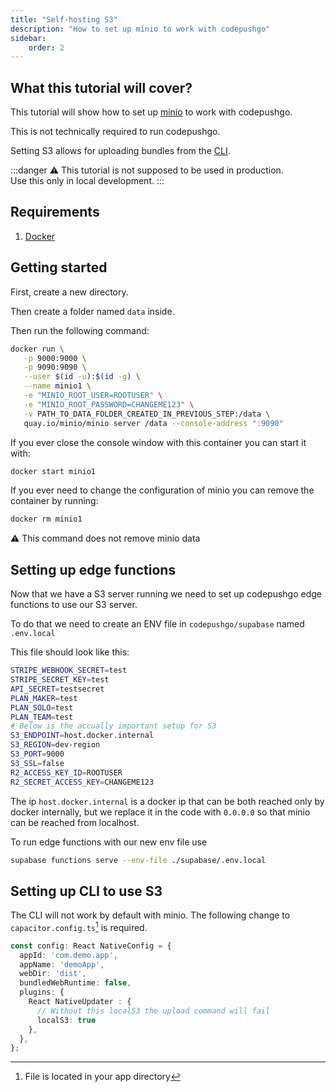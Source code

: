 ```yaml
---
title: "Self-hosting S3"
description: "How to set up minio to work with codepushgo"
sidebar:
    order: 2
---
```


## What this tutorial will cover?

This tutorial will show how to set up [minio](https://min.io/) to work with codepushgo.

This is not technically required to run codepushgo.

Setting S3 allows for uploading bundles from the [CLI](/docs/cli/commands/).

:::danger
⚠️ This tutorial is not supposed to be used in production.\
Use this only in local development.
:::

## Requirements

 1. [Docker](https://www.docker.com/)

## Getting started

First, create a new directory.

Then create a folder named `data` inside.

Then run the following command:
```bash
docker run \
   -p 9000:9000 \
   -p 9090:9090 \
   --user $(id -u):$(id -g) \
   --name minio1 \
   -e "MINIO_ROOT_USER=ROOTUSER" \
   -e "MINIO_ROOT_PASSWORD=CHANGEME123" \
   -v PATH_TO_DATA_FOLDER_CREATED_IN_PREVIOUS_STEP:/data \
   quay.io/minio/minio server /data --console-address ":9090"
```

If you ever close the console window with this container you can start it with:
```bash
docker start minio1
```

If you ever need to change the configuration of minio you can remove the container by running:
```bash
docker rm minio1
```
⚠️ This command does not remove minio data

## Setting up edge functions

Now that we have a S3 server running we need to set up codepushgo edge functions to use our S3 server.

To do that we need to create an ENV file in `codepushgo/supabase` named `.env.local`

This file should look like this:
```bash
STRIPE_WEBHOOK_SECRET=test
STRIPE_SECRET_KEY=test
API_SECRET=testsecret
PLAN_MAKER=test
PLAN_SOLO=test
PLAN_TEAM=test
# Below is the accually important setup for S3
S3_ENDPOINT=host.docker.internal
S3_REGION=dev-region
S3_PORT=9000
S3_SSL=false
R2_ACCESS_KEY_ID=ROOTUSER
R2_SECRET_ACCESS_KEY=CHANGEME123
```

The ip `host.docker.internal` is a docker ip that can be both reached only by docker internally, but we replace it in the code with `0.0.0.0` so that minio can be reached from localhost.

To run edge functions with our new env file use
```bash
supabase functions serve --env-file ./supabase/.env.local
```

## Setting up CLI to use S3

The CLI will not work by default with minio. The following change to `capacitor.config.ts`[^1] is required.
```ts
const config: React NativeConfig = {
  appId: 'com.demo.app',
  appName: 'demoApp',
  webDir: 'dist',
  bundledWebRuntime: false,
  plugins: {
    React NativeUpdater : {
      // Without this localS3 the upload command will fail
      localS3: true
    },
  },
};
```

[^1]: File is located in your app directory
